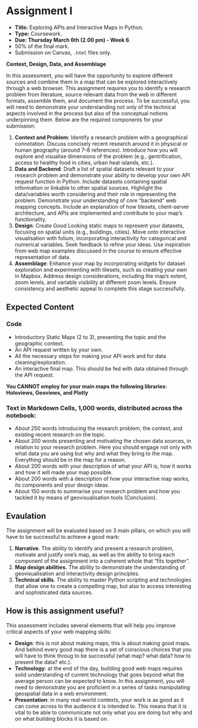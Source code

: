 # Assignment I {.unnumbered}

-   **Title:** Exploring APIs and Interactive Maps in Python.
-   **Type:** Coursework.
-   **Due: Thursday March 6th (2.00 pm) - Week 6**.
-   50% of the final mark.
-   Submission on Canvas, `.html` files only.

**Context, Design, Data, and Assemblage**

In this assessment, you will have the opportunity to explore different sources and combine them in a map that can be explored interactively through a web browser.  This assignment requires you to identify a research problem from literature, source relevant data from the web in different formats, assemble them, and document the process. To be successful, you will need to demonstrate your understanding not only of the technical aspects involved in the process but also of the conceptual notions underpinning them. Below are the required components for your submission:

1. **Context and Problem**: Identify a research problem with a geographical connotation. Discuss concisely recent research around it in physical or human geography (around 7–8 references). Introduce how you will explore and visualise dimensions of the problem (e.g., gentrification, access to healthy food in cities, urban heat islands, etc.).
2. **Data and Backend**: Draft a list of spatial datasets relevant to your research problem and demonstrate your ability to develop your own API request function in Python. Include datasets containing spatial information or linkable to other spatial sources. Highlight the data/variables worth considering and their role in representing the problem. Demonstrate your understanding of core "backend" web mapping concepts. Include an explanation of how tilesets, client-server architecture, and APIs are implemented and contribute to your map's functionality.
4. **Design**: Create Good Looking static maps to represent your datasets, focusing on spatial units (e.g., buildings, cities). Move onto interactive visualisation with folium, incorporating interactivity for categorical and numerical variables. Seek feedback to refine your ideas. Use inspiration from web map examples discussed in the course to ensure effective representation of data.
5. **Assemblage**: Enhance your map by incorporating widgets for dataset exploration and experimenting with tilesets, such as creating your own in Mapbox. Address design considerations, including the map's extent, zoom levels, and variable visibility at different zoom levels. Ensure consistency and aesthetic appeal to complete this stage successfully.

## Expected Content

### Code

- Introductory Static Maps (2 to 3), presenting the topic and the geographic context.
- An API request written by your own.
- All the necessary steps for making your API work and for data cleaning/exploration.
- An interactive final map. This should be fed with data obtained through the API request.

**You CANNOT employ for your main maps the following libraries: Holoviews, Geoviews, and Plotly**

### Text in Markdown Cells, 1,000 words, distributed across the notebook:

- About 250 words introducing the research problem, the context, and existing recent research on the topic.
- About 200 words presenting and motivating the chosen data sources, in relation to your research problem. Here you should engage not only with what data you are using but why and what they bring to the map. Everything should be in the map for a reason.
- About 200 words with your description of what your API is, how it works and how it will made your map possible.
- About 200 words with a description of how your interactive map works, its components and your design ideas.
- About 150 words to summarise your research problem and how you tackled it by means of geovisualisation tools (Conclusion).

## Evaulation
The assignment will be evaluated based on 3 main pillars, on which you will have to be successful to achieve a good mark:

1.  **Narrative**. The ability to identify and present a research problem, motivate and justify one's map, as well as the ability to bring each component of the assignment into a coherent whole that "fits together".
2.  **Map design abilities.** The ability to demonstrate the understanding of geovisualisation and interactivity design principles. 
3.  **Technical skills**. The ability to master Python scripting and technologies that allow one to create a compelling map, but also to access interesting and sophisticated data sources.

## How is this assignment useful?

This assessment includes several elements that will help you improve critical aspects of your web mapping skills:

- **Design**: this is not about making maps, this is about making good maps. And behind every good map there is a set of conscious choices that you will have to think throug to be successful (what map? what data? how to present the data? etc.). 
- **Technology**: at the end of the day, building good web maps requires solid understanding of current technology that goes beyond what the average person can be expected to know. In this assignment, you will need to demonstrate you are proficient in a series of tasks manipulating geospatial data in a web environment. 
- **Presentation**: in many real-world contexts, your work is as good as it can come across to the audience it is intended to. This means that it is vital to be able to communicate not only what you are doing but why and on what building blocks it is based on.

